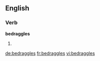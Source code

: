 
==English==

===Verb===
'''bedraggles'''

# {{third-person singular of|[[bedraggle]]}}

[[de:bedraggles]]
[[fr:bedraggles]]
[[vi:bedraggles]]
